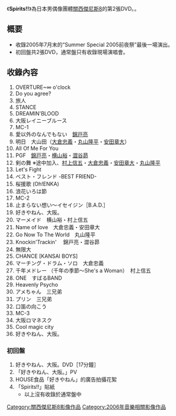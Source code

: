 {{unreferenced|time=2019-02-11T07:04:20+00:00}}
{{Infobox Album
| Name           = Spirits!!
| Type           = DVD
| Artist         = [[關西傑尼斯8|關西傑尼斯8]]
| Released       = 2005年11月23日
| Recorded       = 
| Genre          = [[J-POP|J-POP]]（[[演歌・歌謠曲|演歌・歌謠曲]]）
| Length         = 120分
| Label          = [[TEICIKU_ENTERTAINMENT|TEICIKU ENTERTAINMENT]]
| Producer       = 
| Reviews        = 
| Chart position = 
| Certification  = 
| Last album     = [[Excite!!|Excite!!]]<br />（2005年）
| This album     = '''Spirits!!'''<br />（2006年）
| Next album     = [[Heat_up!|Heat up!]]<br />（2007年）
}}
《'''Spirits!!'''》為日本男偶像團體[[關西傑尼斯8|關西傑尼斯8]]的第2張DVD｡。

== 概要 ==
*收錄2005年7月末的“Summer Special 2005前夜祭”最後一場演出。
*初回盤共2張DVD，通常盤只有收錄現場演唱會。

== 收錄內容 ==
# OVERTURE~∞ o'clock
# Do you agree?
# 旅人
# STANCE
# DREAMIN'BLOOD
# 大阪レイニーブルース
# MC-1
# 愛以外のなんでもない　[[錦戸亮|錦戸亮]]
# 明日　大山田（[[大倉忠義|大倉忠義]]・[[丸山隆平|丸山隆平]]・[[安田章大|安田章大]]）
# All Of Me For You
# PGF　[[錦戸亮|錦戸亮]]・[[横山裕|横山裕]]・[[澀谷昴|澀谷昴]]
# 剣の舞 ※途中加入、[[村上信五|村上信五]]・[[大倉忠義|大倉忠義]]・[[安田章大|安田章大]]・[[丸山隆平|丸山隆平]]
# Let's Fight
# ベスト・フレンド -BEST FRIEND-
# 桜援歌 (Oh!ENKA)
# 浪花いろは節
# MC-2
# 止まらない想い〜イセイジン［B.A.D.］
# 好きやねん、大阪。
# マーメイド　横山裕・村上信五
# Name of love　大倉忠義・安田章大
# Go Now To The World　丸山隆平
# Knockin'Trackin' 　錦戸亮・澀谷昴
# 無限大
# CHANCE [KANSAI BOYS]
# マーチング・ドラム・ソロ　大倉忠義
# 千年メドレー （千年の季節〜She's a Woman）　村上信五
# ONE　すばるBAND
# Heavenly Psycho
# アメちゃん　三兄弟
# プリン　三兄弟
# 口笛の向こう
# MC-3
# 大阪ロマネスク
# Cool magic city
# 好きやねん、大阪。

=== 初回盤 ===
# 好きやねん、大阪。DVD［17分鐘］
# 「好きやねん、大阪。」PV
# HOUSE食品「好きやねん」的廣告拍攝花絮
# 「Spirits!!」貼紙
#* 以上沒有收錄於通常盤中

{{關西傑尼斯8}}

{{DEFAULTSORT:Spirits!!}}
[[Category:關西傑尼斯8影像作品|Category:關西傑尼斯8影像作品]]
[[Category:2006年音樂相關影像作品|Category:2006年音樂相關影像作品]]